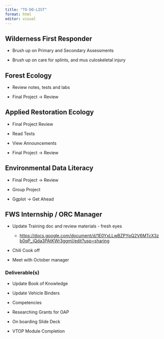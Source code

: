 ```yaml
---
title: "TO-DO-LIST"
format: html
editor: visual
---
```


## Wilderness First Responder

-   Brush up on Primary and Secondary Assessments

-   Brush up on care for splints, and mus culoskeletal injury

## Forest Ecology

-   Review notes, tests and labs

-   Final Project -\> Review

## Applied Restoration Ecology

-   Final Project Review

-   Read Texts

-   View Announcements

-   Final Project -\> Review

## Environmental Data Literacy

-   Final Project -\> Review

-   Group Project

-   Ggplot -\> Get Ahead

## FWS Internship / ORC Manager

-   Update Training doc and review materials - fresh eyes

    -   <https://docs.google.com/document/d/1E0YxLLwBZPYpQ2V6MTcX3zb0qP_jQda3PAtKWr3ggmI/edit?usp=sharing>

-   Chili Cook off

-   Meet with October manager

### Deliverable(s)

-   Update Book of Knowledge

-   Update Vehicle Binders

-   Competencies

-   Researching Grants for OAP

-   On boarding Slide Deck

-   VTOP Module Completion
